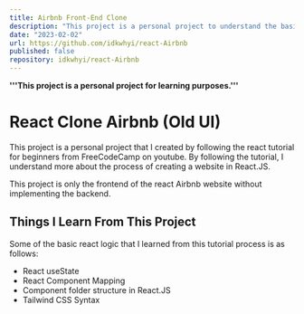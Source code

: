 ```yaml
--- 
title: Airbnb Front-End Clone
description: "This project is a personal project to understand the basics of programming using React.JS"
date: "2023-02-02"
url: https://github.com/idkwhyi/react-Airbnb
published: false
repository: idkwhyi/react-Airbnb
---
```



**'''This project is a personal project for learning purposes.'''**

# React Clone Airbnb (Old UI) 
This project is a personal project that I created by following the react tutorial for beginners from FreeCodeCamp on youtube.
By following the tutorial, I understand more about the process of creating a website in React.JS.

This project is only the frontend of the react Airbnb website without implementing the backend.

## Things I Learn From This Project
Some of the basic react logic that I learned from this tutorial process is as follows:
- React useState
- React Component Mapping
- Component folder structure in React.JS
- Tailwind CSS Syntax

